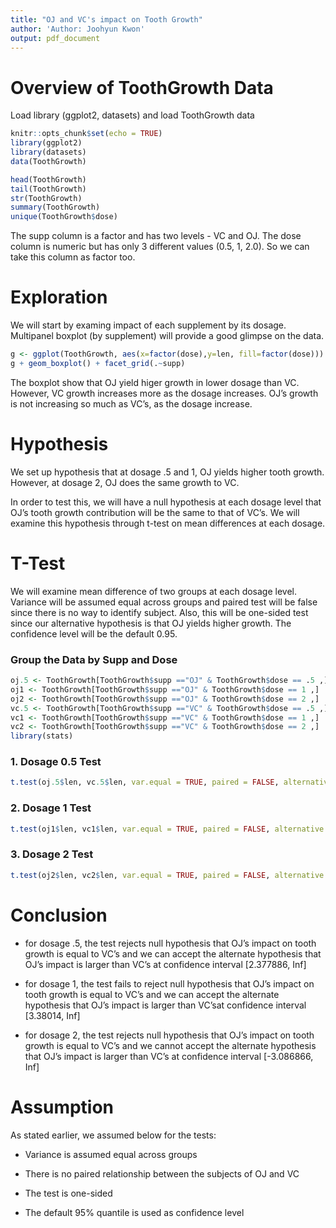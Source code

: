 ```yaml
---
title: "OJ and VC's impact on Tooth Growth"
author: 'Author: Joohyun Kwon'
output: pdf_document
---
```


# Overview of ToothGrowth Data

Load library (ggplot2, datasets) and load ToothGrowth data
```r
knitr::opts_chunk$set(echo = TRUE)
library(ggplot2)
library(datasets)
data(ToothGrowth)
```

```r
head(ToothGrowth)
tail(ToothGrowth)
str(ToothGrowth)
summary(ToothGrowth)
unique(ToothGrowth$dose)
```

The supp column is a factor and has two levels - VC and OJ. The dose column is numeric but has only 3 different values (0.5, 1, 2.0). So we can take this column as factor too.

# Exploration

We will start by examing impact of each supplement by its dosage. Multipanel boxplot (by supplement) will provide a good glimpse on the data.

```r
g <- ggplot(ToothGrowth, aes(x=factor(dose),y=len, fill=factor(dose)))
g + geom_boxplot() + facet_grid(.~supp)
```

The boxplot show that OJ yield higer growth in lower dosage than VC. However, VC growth increases more as the dosage increases. OJ's growth is not increasing so much as VC's, as the dosage increase. 

# Hypothesis

We set up hypothesis that at dosage .5 and 1, OJ yields higher tooth growth. However, at dosage 2, OJ does the same growth to VC. 

In order to test this, we will have a null hypothesis at each dosage level that OJ's tooth growth contribution will be the same to that of VC's. We will examine this hypothesis through t-test on mean differences at each dosage.

# T-Test

We will examine mean difference of two groups at each dosage level. Variance will be assumed equal across groups and paired test will be false since there is no way to identify subject. Also, this will be one-sided test since our alternative hypothesis is that OJ yields higher growth. The confidence level will be the default 0.95.

### Group the Data by Supp and Dose

```r
oj.5 <- ToothGrowth[ToothGrowth$supp =="OJ" & ToothGrowth$dose == .5 ,]
oj1 <- ToothGrowth[ToothGrowth$supp =="OJ" & ToothGrowth$dose == 1 ,]
oj2 <- ToothGrowth[ToothGrowth$supp =="OJ" & ToothGrowth$dose == 2 ,]
vc.5 <- ToothGrowth[ToothGrowth$supp =="VC" & ToothGrowth$dose == .5 ,]
vc1 <- ToothGrowth[ToothGrowth$supp =="VC" & ToothGrowth$dose == 1 ,]
vc2 <- ToothGrowth[ToothGrowth$supp =="VC" & ToothGrowth$dose == 2 ,]
library(stats)
```


### 1. Dosage 0.5 Test

```r
t.test(oj.5$len, vc.5$len, var.equal = TRUE, paired = FALSE, alternative = "greater" )
```

### 2. Dosage 1 Test

```r
t.test(oj1$len, vc1$len, var.equal = TRUE, paired = FALSE, alternative = "greater" )
```

### 3. Dosage 2 Test

```r
t.test(oj2$len, vc2$len, var.equal = TRUE, paired = FALSE, alternative = "greater" )
```

# Conclusion

- for dosage .5, the test rejects null hypothesis that OJ's impact on tooth growth is equal to VC's and we can accept the alternate hypothesis that OJ's impact is larger than VC's at confidence interval [2.377886, Inf]

- for dosage 1, the test fails to reject null hypothesis that OJ's impact on tooth growth is equal to VC's and we can accept the alternate hypothesis that OJ's impact is larger than VC'sat confidence interval [3.38014, Inf]

- for dosage 2, the test rejects null hypothesis that OJ's impact on tooth growth is equal to VC's and we cannot accept the alternate hypothesis that OJ's impact is larger than VC's at confidence interval [-3.086866, Inf]

# Assumption

As stated earlier, we assumed below for the tests:

- Variance is assumed equal across groups

- There is no paired relationship between the subjects of OJ and VC

- The test is one-sided

- The default 95% quantile is used as confidence level 